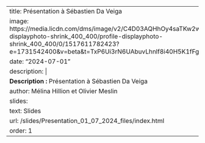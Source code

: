 ---
title: Présentation à Sébastien Da Veiga
image: https://media.licdn.com/dms/image/v2/C4D03AQHhOy4saTKw2w/profile-displayphoto-shrink_400_400/profile-displayphoto-shrink_400_400/0/1517611782423?e=1731542400&v=beta&t=TxP6Ui3rN6UAbuvLhnlf8i40H5K1fFgokt0GvEsWNSg
date: "2024-07-01"
description: |
  <b>Description :</b> Présentation à Sébastien Da Veiga
author: Mélina Hillion et Olivier Meslin
slides:
  text: Slides
  url: /slides/Presentation_01_07_2024_files/index.html
order: 1
---